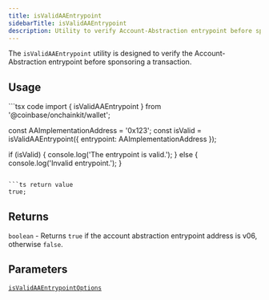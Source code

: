 ```yaml
---
title: isValidAAEntrypoint
sidebarTitle: isValidAAEntrypoint
description: Utility to verify Account-Abstraction entrypoint before sponsoring transactions
---
```



The `isValidAAEntrypoint` utility is designed to verify the Account-Abstraction entrypoint before sponsoring a transaction.

## Usage

<CodeGroup>
```tsx code
import { isValidAAEntrypoint } from '@coinbase/onchainkit/wallet';

const AAImplementationAddress = '0x123';
const isValid = isValidAAEntrypoint({ entrypoint: AAImplementationAddress });

if (isValid) {
  console.log('The entrypoint is valid.');
} else {
  console.log('Invalid entrypoint.');
}
```

```ts return value
true;
```
</CodeGroup>

## Returns

`boolean` - Returns `true` if the account abstraction entrypoint address is v06, otherwise `false`.

## Parameters

[`isValidAAEntrypointOptions`](/onchainkit/wallet/types#isvalidaaentrypointoptions)
